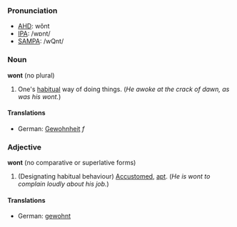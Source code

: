 ===Pronunciation===
*[[w:AHD|AHD]]: wŏnt
*[[w:IPA|IPA]]: /wɒnt/
*[[w:SAMPA|SAMPA]]: /wQnt/

===Noun===
'''wont''' (no plural)

# One's [[habitual]] way of doing things.  (''He awoke at the crack of dawn, as was his wont.'')

====Translations====
*German: [[Gewohnheit]] ''f''

===Adjective===
'''wont''' (no comparative or superlative forms)

#(Designating habitual behaviour) [[Accustom]]ed, [[apt]].  (''He is wont to complain loudly about his job.'')

====Translations====
*German: [[gewohnt]]
